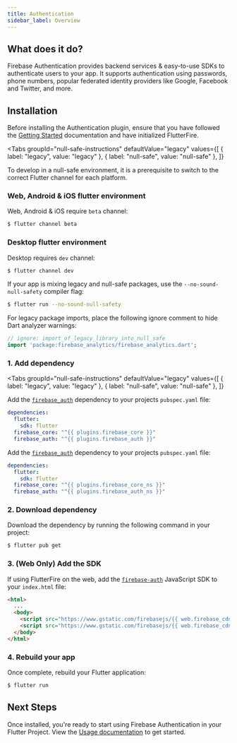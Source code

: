 ```yaml
---
title: Authentication
sidebar_label: Overview
---
```


## What does it do?

Firebase Authentication provides backend services & easy-to-use SDKs to authenticate users to your app.
It supports authentication using passwords, phone numbers, popular federated identity providers like Google, Facebook
and Twitter, and more.

<YouTube id="8sGY55yxicA" />

## Installation

Before installing the Authentication plugin, ensure that you have followed the [Getting Started](../overview.mdx) documentation
and have initialized FlutterFire.

<Tabs
groupId="null-safe-instructions"
defaultValue="legacy"
values={[
  { label: "legacy", value: "legacy" },
  { label: "null-safe", value: "null-safe" },
]}
>
<TabItem value="legacy">
</TabItem>
<TabItem value="null-safe">

To develop in a null-safe environment, it is a prerequisite to switch to the correct Flutter channel for each platform.

### Web, Android & iOS flutter environment

Web, Android & iOS require `beta` channel:

```bash
$ flutter channel beta
```

### Desktop flutter environment

Desktop requires `dev` channel:

```bash
$ flutter channel dev
```

If your app is mixing legacy and null-safe packages, use the `--no-sound-null-safety` compiler flag:
```bash
$ flutter run --no-sound-null-safety
```

For legacy package imports, place the following ignore comment to hide Dart analyzer warnings:

```dart
// ignore: import_of_legacy_library_into_null_safe
import 'package:firebase_analytics/firebase_analytics.dart';
```

</TabItem>
</Tabs>

### 1. Add dependency

<Tabs
  groupId="null-safe-instructions"
  defaultValue="legacy"
  values={[
    { label: "legacy", value: "legacy" },
    { label: "null-safe", value: "null-safe" },
  ]}
>
<TabItem value="legacy">

Add the [`firebase_auth`](https://pub.dev/packages/firebase_auth) dependency to your projects `pubspec.yaml` file:

```yaml {5} title="pubspec.yaml"
dependencies:
  flutter:
    sdk: flutter
  firebase_core: "^{{ plugins.firebase_core }}"
  firebase_auth: "^{{ plugins.firebase_auth }}"
```

</TabItem>
<TabItem value="null-safe">

Add the [`firebase_auth`](https://pub.dev/packages/firebase_auth) dependency to your projects `pubspec.yaml` file:

```yaml {5} title="pubspec.yaml"
dependencies:
  flutter:
    sdk: flutter
  firebase_core: "^{{ plugins.firebase_core_ns }}"
  firebase_auth: "^{{ plugins.firebase_auth_ns }}"
```

</TabItem>  
</Tabs>

### 2. Download dependency

Download the dependency by running the following command in your project:

```bash
$ flutter pub get
```

### 3. (Web Only) Add the SDK

If using FlutterFire on the web, add the [`firebase-auth`](!firebase_auth) JavaScript SDK to your `index.html` file:

```html {5} title="web/index.html"
<html>
  ...
  <body>
    <script src="https://www.gstatic.com/firebasejs/{{ web.firebase_cdn }}/firebase-app.js"></script>
    <script src="https://www.gstatic.com/firebasejs/{{ web.firebase_cdn }}/firebase-auth.js"></script>
  </body>
</html>
```

### 4. Rebuild your app

Once complete, rebuild your Flutter application:

```bash
$ flutter run
```

## Next Steps

Once installed, you're ready to start using Firebase Authentication in your Flutter Project. View the
[Usage documentation](./usage.mdx) to get started.

<!-- View the [Usage documentation](usage.mdx) to get started. -->
